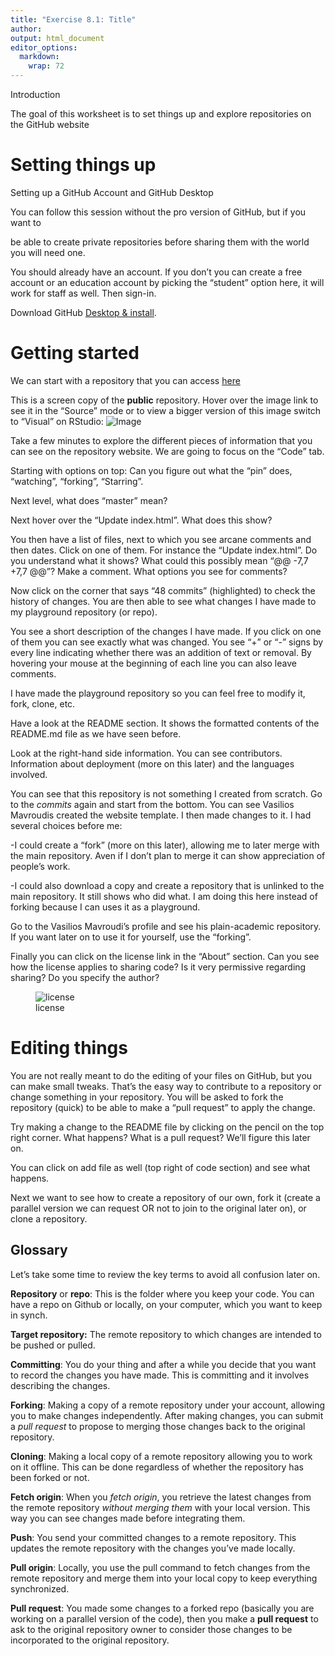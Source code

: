 ```yaml
---
title: "Exercise 8.1: Title"
author: 
output: html_document
editor_options: 
  markdown: 
    wrap: 72
---
```


Introduction

The goal of this worksheet is to set things up and explore repositories
on the GitHub website

# Setting things up

Setting up a GitHub Account and GitHub Desktop

You can follow this session without the pro version of GitHub, but if
you want to

be able to create private repositories before sharing them with the
world you will need one.

You should already have an account. If you don't you can create a free
account or an education account by picking the “student” option here, it
will work for staff as well. Then sign-in.

Download GitHub [Desktop & install](https://github.com/apps/desktop).

# Getting started

We can start with a repository that you can access
[here](https://github.com/DavidSouto/playground)

This is a screen copy of the **public** repository. Hover over the image
link to see it in the "Source" mode or to view a bigger version of this
image switch to "Visual" on RStudio:
![Image](images/f99e782886043bec577772d4c3225081.png)

Take a few minutes to explore the different pieces of information that
you can see on the repository website. We are going to focus on the
"Code" tab.

Starting with options on top: Can you figure out what the "pin" does,
"watching", "forking", "Starring".

Next level, what does "master" mean?

Next hover over the "Update index.html". What does this show?

You then have a list of files, next to which you see arcane comments and
then dates. Click on one of them. For instance the "Update index.html".
Do you understand what it shows? What could this possibly mean "\@\@
-7,7 +7,7 \@\@"? Make a comment. What options you see for comments?

Now click on the corner that says "48 commits" (highlighted) to check
the history of changes. You are then able to see what changes I have
made to my playground repository (or repo).

You see a short description of the changes I have made. If you click on
one of them you can see exactly what was changed. You see “+” or “-”
signs by every line indicating whether there was an addition of text or
removal. By hovering your mouse at the beginning of each line you can
also leave comments.

I have made the playground repository so you can feel free to modify it,
fork, clone, etc.

Have a look at the README section. It shows the formatted contents of
the README.md file as we have seen before.

Look at the right-hand side information. You can see contributors.
Information about deployment (more on this later) and the languages
involved.

You can see that this repository is not something I created from
scratch. Go to the *commits* again and start from the bottom. You can
see Vasilios Mavroudis created the website template. I then made changes
to it. I had several choices before me: 

-I could create a "fork" (more
on this later), allowing me to later merge with the main repository.
Aven if I don't plan to merge it can show appreciation of people's work.

-I could also download a copy and create a repository that is unlinked
to the main repository. It still shows who did what. I am doing this
here instead of forking because I can uses it as a playground.

Go to the Vasilios Mavroudi's profile and see his plain-academic
repository. If you want later on to use it for yourself, use the
"forking".

Finally you can click on the license link in the "About" section. Can
you see how the license applies to sharing code? Is it very permissive
regarding sharing? Do you specify the author?

![license](images/38fee73f576539e87c350e51942c6dfa.png)

# Editing things

You are not really meant to do the editing of your files on GitHub, but
you can make small tweaks. That's the easy way to contribute to a
repository or change something in your repository. You will be asked to
fork the repository (quick) to be able to make a "pull request" to apply
the change.

Try making a change to the README file by clicking on the pencil on the
top right corner. What happens? What is a pull request? We'll figure
this later on.

You can click on add file as well (top right of code section) and see
what happens.

Next we want to see how to create a repository of our own, fork it
(create a parallel version we can request OR not to join to the original
later on), or clone a repository.

## Glossary

Let's take some time to review the key terms to avoid all confusion later on.

**Repository** or **repo**: This is the folder where you keep your code. You can have a repo on Github or locally, on your computer, which you want to keep in synch.

**Target repository:** The remote repository to which changes are intended to be pushed or pulled.

**Committing**: You do your thing and after a while you decide that you want to record the changes you have made. This is committing and it involves describing the changes.

**Forking**: Making a copy of a remote repository under your account, allowing you to make changes independently. After making changes, you can submit a *pull request* to propose to merging those changes back to the original repository.

**Cloning**: Making a local copy of a remote repository allowing you to work on it offline. This can be done regardless of whether the repository has been forked or not.

**Fetch origin**: When you *fetch origin*, you retrieve the latest changes from the remote repository *without merging them* with your local version. This way you can see changes made before integrating them.

**Push**: You send your committed changes to a remote repository. This updates the remote repository with the changes you've made locally.

**Pull origin**: Locally, you use the pull command to fetch changes from the remote repository and merge them into your local copy to keep everything synchronized.

**Pull request**: You made some changes to a forked repo (basically you are working on a parallel version of the code), then you make a **pull request** to ask to the original repository owner to consider those changes to be incorporated to the original repository.
